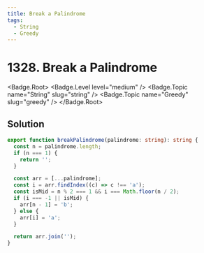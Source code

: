 ```yaml
---
title: Break a Palindrome
tags:
  - String
  - Greedy
---
```


# 1328. Break a Palindrome

<Badge.Root>
  <Badge.Level level="medium" />
  <Badge.Topic name="String" slug="string" />
  <Badge.Topic name="Greedy" slug="greedy" />
</Badge.Root>

## Solution

```typescript filename="solution.ts" copy
export function breakPalindrome(palindrome: string): string {
  const n = palindrome.length;
  if (n === 1) {
    return '';
  }

  const arr = [...palindrome];
  const i = arr.findIndex((c) => c !== 'a');
  const isMid = n % 2 === 1 && i === Math.floor(n / 2);
  if (i === -1 || isMid) {
    arr[n - 1] = 'b';
  } else {
    arr[i] = 'a';
  }

  return arr.join('');
}
```

<ProblemLink
  codingSite="leetcode"
  href="https://leetcode.com/problems/break-a-palindrome/"
  title="Break a Palindrome"
/>
